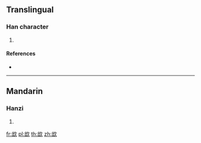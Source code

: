==Translingual==

===Han character===
{{Han char|rn=76|rad=欠|as=05|sn=9|four=|canj=UUNO}}

# {{defn|Han|sort=欠05}}

====References====
* {{Han ref|kx=0566.330|dkj=16040|dj=0955.230|hdz=32137.110|uh=6B2A|ud=27434}}

----

==Mandarin==

===Hanzi===
{{cmn-hanzi|pin=[[chù]] ([[chu4]])|wg=ch'u<sup>4</sup>}}

# {{defn|lang=cmn|sort=欠05}}

[[fr:欪]]
[[pl:欪]]
[[th:欪]]
[[zh:欪]]